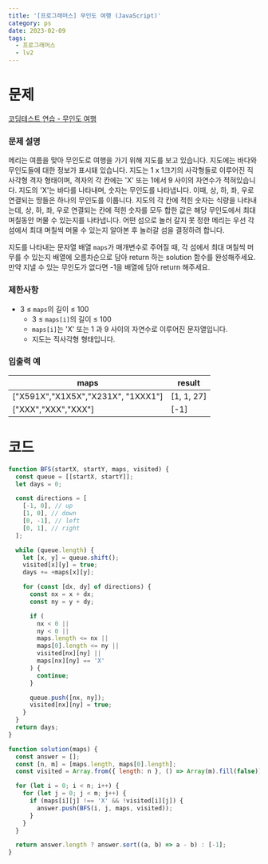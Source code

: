 ```yaml
---
title: '[프로그래머스] 무인도 여행 (JavaScript)'
category: ps
date: 2023-02-09
tags:
  - 프로그래머스
  - lv2
---
```


# 문제

[코딩테스트 연습 - 무인도 여행](https://school.programmers.co.kr/learn/courses/30/lessons/154540)

### 문제 설명

메리는 여름을 맞아 무인도로 여행을 가기 위해 지도를 보고 있습니다. 지도에는 바다와 무인도들에 대한 정보가 표시돼 있습니다. 지도는 1 x 1크기의 사각형들로 이루어진 직사각형 격자 형태이며, 격자의 각 칸에는 'X' 또는 1에서 9 사이의 자연수가 적혀있습니다. 지도의 'X'는 바다를 나타내며, 숫자는 무인도를 나타냅니다. 이때, 상, 하, 좌, 우로 연결되는 땅들은 하나의 무인도를 이룹니다. 지도의 각 칸에 적힌 숫자는 식량을 나타내는데, 상, 하, 좌, 우로 연결되는 칸에 적힌 숫자를 모두 합한 값은 해당 무인도에서 최대 며칠동안 머물 수 있는지를 나타냅니다. 어떤 섬으로 놀러 갈지 못 정한 메리는 우선 각 섬에서 최대 며칠씩 머물 수 있는지 알아본 후 놀러갈 섬을 결정하려 합니다.

지도를 나타내는 문자열 배열 `maps`가 매개변수로 주어질 때, 각 섬에서 최대 며칠씩 머무를 수 있는지 배열에 오름차순으로 담아 return 하는 solution 함수를 완성해주세요. 만약 지낼 수 있는 무인도가 없다면 -1을 배열에 담아 return 해주세요.

### 제한사항

- 3 ≤ `maps`의 길이 ≤ 100
  - 3 ≤ `maps[i]`의 길이 ≤ 100
  - `maps[i]`는 'X' 또는 1 과 9 사이의 자연수로 이루어진 문자열입니다.
  - 지도는 직사각형 형태입니다.

### 입출력 예

| maps                               | result     |
| ---------------------------------- | ---------- |
| ["X591X","X1X5X","X231X", "1XXX1"] | [1, 1, 27] |
| ["XXX","XXX","XXX"]                | [-1]       |

# 코드

```js
function BFS(startX, startY, maps, visited) {
  const queue = [[startX, startY]];
  let days = 0;

  const directions = [
    [-1, 0], // up
    [1, 0], // down
    [0, -1], // left
    [0, 1], // right
  ];

  while (queue.length) {
    let [x, y] = queue.shift();
    visited[x][y] = true;
    days += +maps[x][y];

    for (const [dx, dy] of directions) {
      const nx = x + dx;
      const ny = y + dy;

      if (
        nx < 0 ||
        ny < 0 ||
        maps.length <= nx ||
        maps[0].length <= ny ||
        visited[nx][ny] ||
        maps[nx][ny] == 'X'
      ) {
        continue;
      }

      queue.push([nx, ny]);
      visited[nx][ny] = true;
    }
  }
  return days;
}

function solution(maps) {
  const answer = [];
  const [n, m] = [maps.length, maps[0].length];
  const visited = Array.from({ length: n }, () => Array(m).fill(false));

  for (let i = 0; i < n; i++) {
    for (let j = 0; j < m; j++) {
      if (maps[i][j] !== 'X' && !visited[i][j]) {
        answer.push(BFS(i, j, maps, visited));
      }
    }
  }

  return answer.length ? answer.sort((a, b) => a - b) : [-1];
}
```
